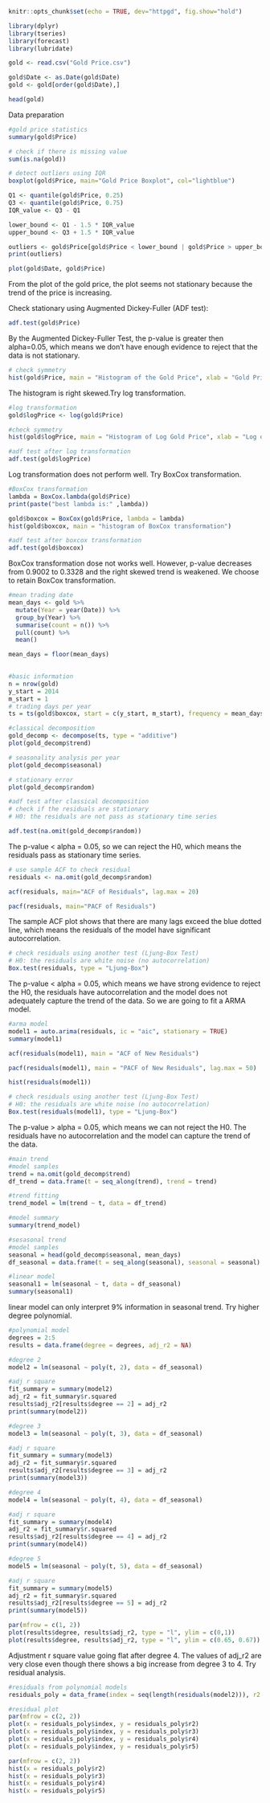 ```r
knitr::opts_chunk$set(echo = TRUE, dev="httpgd", fig.show="hold")
```

```r
library(dplyr)
library(tseries)
library(forecast)
library(lubridate)
```

```r
gold <- read.csv("Gold Price.csv")
```

```r
gold$Date <- as.Date(gold$Date)
gold <- gold[order(gold$Date),]
```

```r
head(gold)
```

Data preparation
```r
#gold price statistics
summary(gold$Price)
```

```r
# check if there is missing value
sum(is.na(gold))

# detect outliers using IQR
boxplot(gold$Price, main="Gold Price Boxplot", col="lightblue")

Q1 <- quantile(gold$Price, 0.25)
Q3 <- quantile(gold$Price, 0.75)
IQR_value <- Q3 - Q1

lower_bound <- Q1 - 1.5 * IQR_value
upper_bound <- Q3 + 1.5 * IQR_value

outliers <- gold$Price[gold$Price < lower_bound | gold$Price > upper_bound]
print(outliers)

```

```r
plot(gold$Date, gold$Price)
```
From the plot of the gold price, the plot seems not stationary because the trend of the price is increasing.

Check stationary using Augmented Dickey-Fuller (ADF test):
```r
adf.test(gold$Price)
```
By the Augmented Dickey-Fuller Test, the p-value is greater then alpha=0.05, which means we don't have enough evidence to reject that the data is not stationary. 


```r
# check symmetry
hist(gold$Price, main = "Histogram of the Gold Price", xlab = "Gold Price")
```
The histogram is right skewed.Try log transformation.

```r
#log transformation
gold$logPrice <- log(gold$Price)

#check symmetry
hist(gold$logPrice, main = "Histogram of Log Gold Price", xlab = "Log of Gold Price")
```
```r
#adf test after log transformation
adf.test(gold$logPrice)
```
Log transformation does not perform well. Try BoxCox transformation.

```r
#BoxCox transformation
lambda = BoxCox.lambda(gold$Price)
print(paste("best lambda is:" ,lambda))
```

```r
gold$boxcox = BoxCox(gold$Price, lambda = lambda)
hist(gold$boxcox, main = "histogram of BoxCox transformation")
```

```r
#adf test after boxcox transformation
adf.test(gold$boxcox)
```
BoxCox transformation dose not works well. However, p-value decreases from 0.9002 to 0.3328 and the right skewed trend is weakened. We choose to retain BoxCox transformation.

```r
#mean trading date
mean_days <- gold %>%
  mutate(Year = year(Date)) %>%
  group_by(Year) %>%
  summarise(count = n()) %>%
  pull(count) %>%
  mean()

mean_days = floor(mean_days)
  

#basic information
n = nrow(gold)
y_start = 2014
m_start = 1
# trading days per year
ts = ts(gold$boxcox, start = c(y_start, m_start), frequency = mean_days)

#classical decomposition
gold_decomp <- decompose(ts, type = "additive")
plot(gold_decomp$trend)

```
```r
# seasonality analysis per year
plot(gold_decomp$seasonal)
```
```r
# stationary error
plot(gold_decomp$random)
```
```r
#adf test after classical decomposition
# check if the residuals are stationary
# H0: the residuals are not pass as stationary time series

adf.test(na.omit(gold_decomp$random))
```
The p-value < alpha = 0.05, so we can reject the H0, which means the residuals pass as stationary time series.


```r
# use sample ACF to check residual
residuals <- na.omit(gold_decomp$random)

acf(residuals, main="ACF of Residuals", lag.max = 20)

pacf(residuals, main="PACF of Residuals")
```
The sample ACF plot shows that there are many lags exceed the blue dotted line, which means the residuals of the model have significant autocorrelation.

```r
# check residuals using another test (Ljung-Box Test)
# H0: the residuals are white noise (no autocorrelation)
Box.test(residuals, type = "Ljung-Box")
```
The p-value < alpha = 0.05, which means we have strong evidence to reject the H0, the residuals have autocorrelation and the model does not adequately capture the trend of the data. So we are going to fit a ARMA model.

```r
#arma model 
model1 = auto.arima(residuals, ic = "aic", stationary = TRUE)
summary(model1)
```
```r
acf(residuals(model1), main = "ACF of New Residuals") 
```
```r
pacf(residuals(model1), main = "PACF of New Residuals", lag.max = 50) 
```  

```r
hist(residuals(model1))
```
```r
# check residuals using another test (Ljung-Box Test)
# H0: the residuals are white noise (no autocorrelation)
Box.test(residuals(model1), type = "Ljung-Box")
```
The p-value > alpha = 0.05, which means we can not reject the H0. The residuals have no autocorrelation and the model can capture the trend of the data.

```r
#main trend
#model samples
trend = na.omit(gold_decomp$trend)
df_trend = data.frame(t = seq_along(trend), trend = trend)

#trend fitting
trend_model = lm(trend ~ t, data = df_trend)

#model summary
summary(trend_model)
```
```r
#sesasonal trend
#model samples
seasonal = head(gold_decomp$seasonal, mean_days)
df_seasonal = data.frame(t = seq_along(seasonal), seasonal = seasonal)
```
```r
#linear model
seasonal1 = lm(seasonal ~ t, data = df_seasonal)
summary(seasonal1)
```
linear model can only interpret 9% information in seasonal trend. Try higher degree polynomial.

```r
#polynomial model
degrees = 2:5
results = data.frame(degree = degrees, adj_r2 = NA)

#degree 2
model2 = lm(seasonal ~ poly(t, 2), data = df_seasonal)

#adj r square
fit_summary = summary(model2)
adj_r2 = fit_summary$r.squared
results$adj_r2[results$degree == 2] = adj_r2
print(summary(model2))

#degree 3
model3 = lm(seasonal ~ poly(t, 3), data = df_seasonal)

#adj r square
fit_summary = summary(model3)
adj_r2 = fit_summary$r.squared
results$adj_r2[results$degree == 3] = adj_r2
print(summary(model3))

#degree 4
model4 = lm(seasonal ~ poly(t, 4), data = df_seasonal)

#adj r square
fit_summary = summary(model4)
adj_r2 = fit_summary$r.squared
results$adj_r2[results$degree == 4] = adj_r2
print(summary(model4))

#degree 5
model5 = lm(seasonal ~ poly(t, 5), data = df_seasonal)

#adj r square
fit_summary = summary(model5)
adj_r2 = fit_summary$r.squared
results$adj_r2[results$degree == 5] = adj_r2
print(summary(model5))
```

```r
par(mfrow = c(1, 2))
plot(results$degree, results$adj_r2, type = "l", ylim = c(0,1))
plot(results$degree, results$adj_r2, type = "l", ylim = c(0.65, 0.67))
```
Adjustment r square value going flat after degree 4. The values of adj_r2 are very close even though there shows a big increase from degree 3 to 4. Try residual analysis.

```r
#residuals from polynomial models
residuals_poly = data_frame(index = seq(length(residuals(model2))), r2 = residuals(model2), r3 = residuals(model3), r4 = residuals(model4), r5 = residuals(model5))

#residual plot
par(mfrow = c(2, 2))
plot(x = residuals_poly$index, y = residuals_poly$r2)
plot(x = residuals_poly$index, y = residuals_poly$r3)
plot(x = residuals_poly$index, y = residuals_poly$r4)
plot(x = residuals_poly$index, y = residuals_poly$r5)

par(mfrow = c(2, 2))
hist(x = residuals_poly$r2)
hist(x = residuals_poly$r3)
hist(x = residuals_poly$r4)
hist(x = residuals_poly$r5)
```









